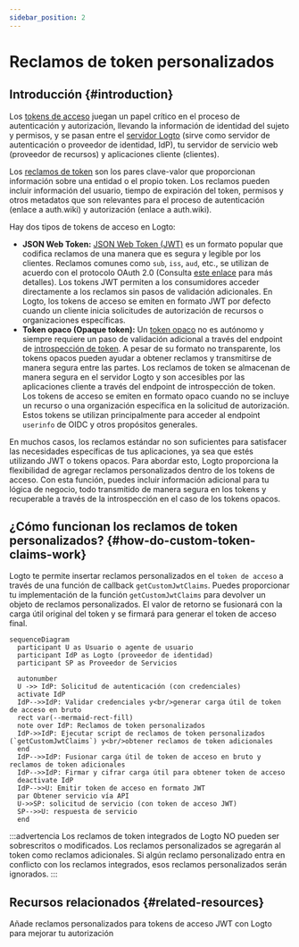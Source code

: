 ```yaml
---
sidebar_position: 2
---
```


# Reclamos de token personalizados

## Introducción \{#introduction}

Los [tokens de acceso](https://auth.wiki/access-token) juegan un papel crítico en el proceso de autenticación y autorización, llevando la información de identidad del sujeto y permisos, y se pasan entre el [servidor Logto](/concepts/core-service) (sirve como servidor de autenticación o proveedor de identidad, IdP), tu servidor de servicio web (proveedor de recursos) y aplicaciones cliente (clientes).

Los [reclamos de token](https://auth.wiki/claim) son los pares clave-valor que proporcionan información sobre una entidad o el propio token. Los reclamos pueden incluir información del usuario, tiempo de expiración del token, permisos y otros metadatos que son relevantes para el proceso de autenticación (enlace a auth.wiki) y autorización (enlace a auth.wiki).

Hay dos tipos de tokens de acceso en Logto:

- **JSON Web Token:** [JSON Web Token (JWT)](https://auth.wiki/jwt) es un formato popular que codifica reclamos de una manera que es segura y legible por los clientes. Reclamos comunes como `sub`, `iss`, `aud`, etc., se utilizan de acuerdo con el protocolo OAuth 2.0 (Consulta [este enlace](https://datatracker.ietf.org/doc/html/rfc7519#section-4) para más detalles). Los tokens JWT permiten a los consumidores acceder directamente a los reclamos sin pasos de validación adicionales. En Logto, los tokens de acceso se emiten en formato JWT por defecto cuando un cliente inicia solicitudes de autorización de recursos o organizaciones específicas.
- **Token opaco (Opaque token):** Un [token opaco](http://localhost:3000/concepts/opaque-token) no es autónomo y siempre requiere un paso de validación adicional a través del endpoint de [introspección de token](https://auth.wiki/token-introspection). A pesar de su formato no transparente, los tokens opacos pueden ayudar a obtener reclamos y transmitirse de manera segura entre las partes. Los reclamos de token se almacenan de manera segura en el servidor Logto y son accesibles por las aplicaciones cliente a través del endpoint de introspección de token. Los tokens de acceso se emiten en formato opaco cuando no se incluye un recurso o una organización específica en la solicitud de autorización. Estos tokens se utilizan principalmente para acceder al endpoint `userinfo` de OIDC y otros propósitos generales.

En muchos casos, los reclamos estándar no son suficientes para satisfacer las necesidades específicas de tus aplicaciones, ya sea que estés utilizando JWT o tokens opacos. Para abordar esto, Logto proporciona la flexibilidad de agregar reclamos personalizados dentro de los tokens de acceso. Con esta función, puedes incluir información adicional para tu lógica de negocio, todo transmitido de manera segura en los tokens y recuperable a través de la introspección en el caso de los tokens opacos.

## ¿Cómo funcionan los reclamos de token personalizados? \{#how-do-custom-token-claims-work}

Logto te permite insertar reclamos personalizados en el `token de acceso` a través de una función de callback `getCustomJwtClaims`. Puedes proporcionar tu implementación de la función `getCustomJwtClaims` para devolver un objeto de reclamos personalizados. El valor de retorno se fusionará con la carga útil original del token y se firmará para generar el token de acceso final.

```mermaid
sequenceDiagram
  participant U as Usuario o agente de usuario
  participant IdP as Logto (proveedor de identidad)
  participant SP as Proveedor de Servicios

  autonumber
  U ->> IdP: Solicitud de autenticación (con credenciales)
  activate IdP
  IdP-->>IdP: Validar credenciales y<br/>generar carga útil de token de acceso en bruto
  rect var(--mermaid-rect-fill)
  note over IdP: Reclamos de token personalizados
  IdP->>IdP: Ejecutar script de reclamos de token personalizados (`getCustomJwtClaims`) y<br/>obtener reclamos de token adicionales
  end
  IdP-->>IdP: Fusionar carga útil de token de acceso en bruto y reclamos de token adicionales
  IdP-->>IdP: Firmar y cifrar carga útil para obtener token de acceso
  deactivate IdP
  IdP-->>U: Emitir token de acceso en formato JWT
  par Obtener servicio vía API
  U->>SP: solicitud de servicio (con token de acceso JWT)
  SP-->>U: respuesta de servicio
  end
```

:::advertencia
Los reclamos de token integrados de Logto NO pueden ser sobrescritos o modificados. Los reclamos personalizados se agregarán al token como reclamos adicionales. Si algún reclamo personalizado entra en conflicto con los reclamos integrados, esos reclamos personalizados serán ignorados.
:::

## Recursos relacionados \{#related-resources}

<Url href="https://blog.logto.io/glance-on-custom-jwt-access-token-claims">
  Añade reclamos personalizados para tokens de acceso JWT con Logto para mejorar tu autorización
</Url>
